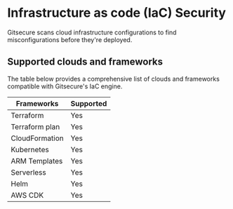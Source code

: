 # Infrastructure as code (IaC) Security

Gitsecure scans cloud infrastructure configurations to find misconfigurations before they're deployed.

## Supported clouds and frameworks

The table below provides a comprehensive list of clouds and frameworks compatible with Gitsecure's IaC engine.

| Frameworks         | Supported |
| ------------------ | --------- |
| Terraform          | Yes       |
| Terraform plan     | Yes       |
| CloudFormation     | Yes       |
| Kubernetes         | Yes       |
| ARM Templates      | Yes       |
| Serverless         | Yes       |
| Helm               | Yes       |
| AWS CDK            | Yes       |
